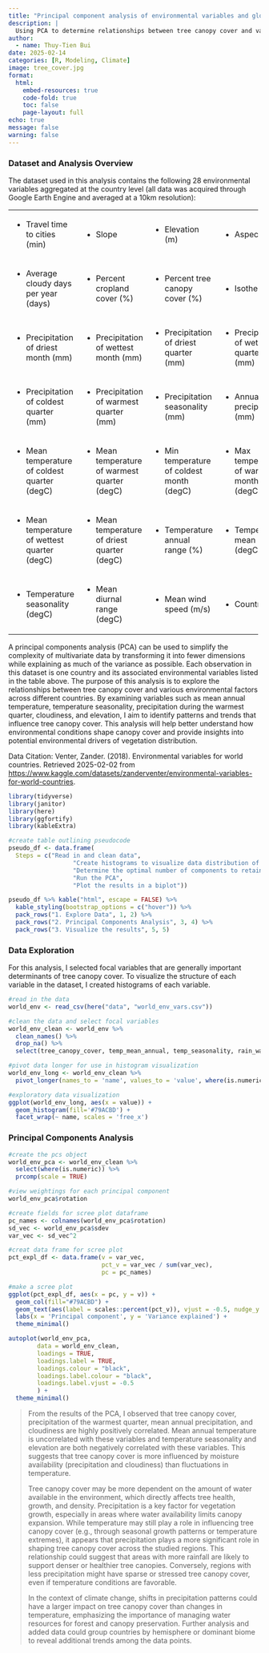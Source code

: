 ```yaml
---
title: "Principal component analysis of environmental variables and global tree canopy cover"
description: |
  Using PCA to determine relationships between tree canopy cover and various environmental variables
author:
  - name: Thuy-Tien Bui
date: 2025-02-14
categories: [R, Modeling, Climate]
image: tree_cover.jpg
format:
  html:
    embed-resources: true
    code-fold: true
    toc: false
    page-layout: full
echo: true
message: false
warning: false
---
```


### Dataset and Analysis Overview

The dataset used in this analysis contains the following 28 environmental variables aggregated at the country level (all data was acquired through Google Earth Engine and averaged at a 10km resolution):

+------------------------------------------------+------------------------------------------------+---------------------------------------------+---------------------------------------------+
| -   Travel time to cities (min)                | -   Slope                                      | -   Elevation (m)                           | -   Aspect                                  |
+------------------------------------------------+------------------------------------------------+---------------------------------------------+---------------------------------------------+
| -   Average cloudy days per year (days)        | -   Percent cropland cover (%)                 | -   Percent tree canopy cover (%)           | -   Isothermality                           |
+------------------------------------------------+------------------------------------------------+---------------------------------------------+---------------------------------------------+
| -   Precipitation of driest month (mm)         | -   Precipitation of wettest month (mm)        | -   Precipitation of driest quarter (mm)    | -   Precipitation of wettest quarter (mm)   |
+------------------------------------------------+------------------------------------------------+---------------------------------------------+---------------------------------------------+
| -   Precipitation of coldest quarter (mm)      | -   Precipitation of warmest quarter (mm)      | -   Precipitation seasonality (mm)          | -   Annual precipitation (mm)               |
+------------------------------------------------+------------------------------------------------+---------------------------------------------+---------------------------------------------+
| -   Mean temperature of coldest quarter (degC) | -   Mean temperature of warmest quarter (degC) | -   Min temperature of coldest month (degC) | -   Max temperature of warmest month (degC) |
+------------------------------------------------+------------------------------------------------+---------------------------------------------+---------------------------------------------+
| -   Mean temperature of wettest quarter (degC) | -   Mean temperature of driest quarter (degC)  | -   Temperature annual range (%)            | -   Temperature mean annual (degC)          |
+------------------------------------------------+------------------------------------------------+---------------------------------------------+---------------------------------------------+
| -   Temperature seasonality (degC)             | -   Mean diurnal range (degC)                  | -   Mean wind speed (m/s)                   | -   Country                                 |
+------------------------------------------------+------------------------------------------------+---------------------------------------------+---------------------------------------------+

A principal components analysis (PCA) can be used to simplify the complexity of multivariate data by transforming it into fewer dimensions while explaining as much of the variance as possible. Each observation in this dataset is one country and its associated environmental variables listed in the table above. The purpose of this analysis is to explore the relationships between tree canopy cover and various environmental factors across different countries. By examining variables such as mean annual temperature, temperature seasonality, precipitation during the warmest quarter, cloudiness, and elevation, I aim to identify patterns and trends that influence tree canopy cover. This analysis will help better understand how environmental conditions shape canopy cover and provide insights into potential environmental drivers of vegetation distribution.

Data Citation: Venter, Zander. (2018). Environmental variables for world countries. Retrieved 2025-02-02 from <https://www.kaggle.com/datasets/zanderventer/environmental-variables-for-world-countries>.

```r
library(tidyverse)
library(janitor)
library(here)
library(ggfortify)
library(kableExtra)

#create table outlining pseudocode
pseudo_df <- data.frame(
  Steps = c("Read in and clean data", 
                  "Create histograms to visualize data distribution of each variable", 
                  "Determine the optimal number of components to retain", 
                  "Run the PCA", 
                  "Plot the results in a biplot"))

pseudo_df %>% kable("html", escape = FALSE) %>%
  kable_styling(bootstrap_options = c("hover")) %>%
  pack_rows("1. Explore Data", 1, 2) %>%
  pack_rows("2. Principal Components Analysis", 3, 4) %>%
  pack_rows("3. Visualize the results", 5, 5) 
```

### Data Exploration

For this analysis, I selected focal variables that are generally important determinants of tree canopy cover. To visualize the structure of each variable in the dataset, I created histograms of each variable.

```r
#read in the data
world_env <- read_csv(here("data", "world_env_vars.csv"))

#clean the data and select focal variables
world_env_clean <- world_env %>% 
  clean_names() %>% 
  drop_na() %>% 
  select(tree_canopy_cover, temp_mean_annual, temp_seasonality, rain_warmest_quart, rain_mean_annual, cloudiness, elevation)

#pivot data longer for use in histogram visualization
world_env_long <- world_env_clean %>% 
  pivot_longer(names_to = 'name', values_to = 'value', where(is.numeric))

#exploratory data visualization
ggplot(world_env_long, aes(x = value)) +
  geom_histogram(fill='#79ACBD') +
  facet_wrap(~ name, scales = 'free_x')
```

### Principal Components Analysis

```r
#create the pcs object
world_env_pca <- world_env_clean %>% 
  select(where(is.numeric)) %>%
  prcomp(scale = TRUE)

#view weightings for each principal component
world_env_pca$rotation

#create fields for scree plot dataframe
pc_names <- colnames(world_env_pca$rotation)
sd_vec <- world_env_pca$sdev
var_vec <- sd_vec^2

#creat data frame for scree plot
pct_expl_df <- data.frame(v = var_vec,
                          pct_v = var_vec / sum(var_vec),
                          pc = pc_names)

#make a scree plot
ggplot(pct_expl_df, aes(x = pc, y = v)) +
  geom_col(fill="#79ACBD") +
  geom_text(aes(label = scales::percent(pct_v)), vjust = -0.5, nudge_y = .002) +
  labs(x = 'Principal component', y = 'Variance explained') +
  theme_minimal()
```

```r
autoplot(world_env_pca,
     	data = world_env_clean,
     	loadings = TRUE,
     	loadings.label = TRUE,
     	loadings.colour = "black",
     	loadings.label.colour = "black",
     	loadings.label.vjust = -0.5
     	) +
  theme_minimal()
```

> From the results of the PCA, I observed that tree canopy cover, precipitation of the warmest quarter, mean annual precipitation, and cloudiness are highly positively correlated. Mean annual temperature is uncorrelated with these variables and temperature seasonality and elevation are both negatively correlated with these variables. This suggests that tree canopy cover is more influenced by moisture availability (precipitation and cloudiness) than fluctuations in temperature.
>
> Tree canopy cover may be more dependent on the amount of water available in the environment, which directly affects tree health, growth, and density. Precipitation is a key factor for vegetation growth, especially in areas where water availability limits canopy expansion. While temperature may still play a role in influencing tree canopy cover (e.g., through seasonal growth patterns or temperature extremes), it appears that precipitation plays a more significant role in shaping tree canopy cover across the studied regions. This relationship could suggest that areas with more rainfall are likely to support denser or healthier tree canopies. Conversely, regions with less precipitation might have sparse or stressed tree canopy cover, even if temperature conditions are favorable.
>
> In the context of climate change, shifts in precipitation patterns could have a larger impact on tree canopy cover than changes in temperature, emphasizing the importance of managing water resources for forest and canopy preservation. Further analysis and added data could group countries by hemisphere or dominant biome to reveal additional trends among the data points.

